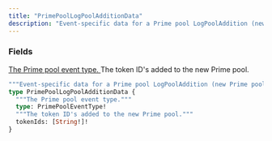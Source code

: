 ```yaml
---
title: "PrimePoolLogPoolAdditionData"
description: "Event-specific data for a Prime pool LogPoolAddition (new Prime pool) transaction."
---
```


### Fields

<a href="/api-reference/types/primepooleventtype">
  <ResponseField name="type" type="PrimePoolEventType!" required>
    The Prime pool event type.
  </ResponseField>
</a>

<ResponseField name="tokenIds" type="[String!]!" required>
  The token ID&#39;s added to the new Prime pool.
</ResponseField>


```graphql PrimePoolLogPoolAdditionData
"""Event-specific data for a Prime pool LogPoolAddition (new Prime pool) transaction."""
type PrimePoolLogPoolAdditionData {
  """The Prime pool event type."""
  type: PrimePoolEventType!
  """The token ID's added to the new Prime pool."""
  tokenIds: [String!]!
}
```
